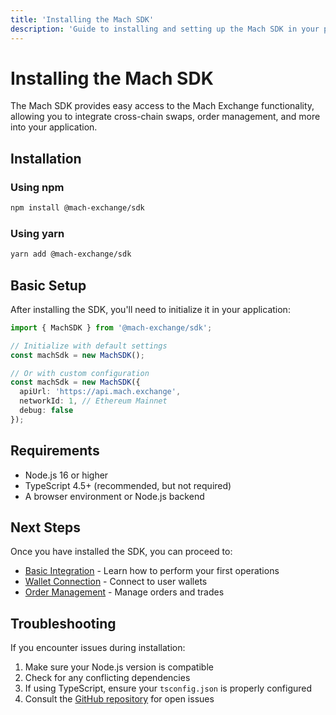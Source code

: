 ```yaml
---
title: 'Installing the Mach SDK'
description: 'Guide to installing and setting up the Mach SDK in your project'
---
```


# Installing the Mach SDK

The Mach SDK provides easy access to the Mach Exchange functionality, allowing you to integrate cross-chain swaps, order management, and more into your application.

## Installation

### Using npm

```bash
npm install @mach-exchange/sdk
```

### Using yarn

```bash
yarn add @mach-exchange/sdk
```

## Basic Setup

After installing the SDK, you'll need to initialize it in your application:

```typescript
import { MachSDK } from '@mach-exchange/sdk';

// Initialize with default settings
const machSdk = new MachSDK();

// Or with custom configuration
const machSdk = new MachSDK({
  apiUrl: 'https://api.mach.exchange',
  networkId: 1, // Ethereum Mainnet
  debug: false
});
```

## Requirements

- Node.js 16 or higher
- TypeScript 4.5+ (recommended, but not required)
- A browser environment or Node.js backend

## Next Steps

Once you have installed the SDK, you can proceed to:

- [Basic Integration](/essentials/basic-integration) - Learn how to perform your first operations
- [Wallet Connection](/essentials/wallet-connection) - Connect to user wallets
- [Order Management](/essentials/order-management) - Manage orders and trades

## Troubleshooting

If you encounter issues during installation:

1. Make sure your Node.js version is compatible
2. Check for any conflicting dependencies
3. If using TypeScript, ensure your `tsconfig.json` is properly configured
4. Consult the [GitHub repository](https://github.com/mach-exchange/mach-sdk) for open issues
